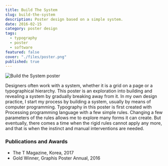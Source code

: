 ```yaml
---
title: Build The System
slug: build-the-system
description: Poster design based on a simple system.
date: 2016-02-15
category: poster design
tags:
  - typography
  - poster
  - software
featured: false
cover: "./files/poster.png"
published: true
---
```



<ActivityList slug="build-the-system" />

<Image alt="Build the System poster" src={img0} />

Designers often work with a system, whether it is a grid on a page or a typographical hierarchy. This poster is an exploration into building and revealing a system by gradually breaking away from it. In my own design practice, I start my process by building a system, usually by means of computer programming. Typography in this poster is first created with Processing programming language with a few simple rules. Changing a few parameters of the rules allows me to explore many forms it can create. But eventually, there comes a time when the rigid rules cannot apply any more, and that is when the instinct and manual interventions are needed.

### Publications and Awards

- The T Magazine, Korea, 2017
- Gold Winner, Graphis Poster Annual, 2016
